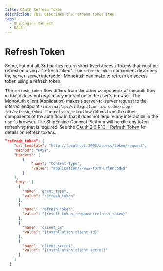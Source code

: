 ```yaml
---
title: OAuth Refresh Token
description: This describes the refresh token step
tags:
  - ShipEngine Connect
  - OAuth
---
```


# Refresh Token

Some, but not all, 3rd parties return short-lived Access Tokens that must be
refreshed using a "refresh token". The `refresh_token` component describes the
server-server interaction MonoAuth can make to refresh an access token using a
refresh token.

The `refresh_token` flow differs from the other components of the auth flow in
that it does not require any interaction in the user's browser. The MonoAuth
client (Application) makes a server-to-server request to the *internal* endpoint
`/internal/api/<integration-api-code>/<app-id>/refresh_token`.
The `refresh_token` flow differs from the other components of the auth flow in
that it does not require any interaction in the user's browser. The ShipEngine Connect Platform will handle any token refreshing that is required.
See the [OAuth 2.0 RFC - Refresh Token](https://tools.ietf.org/html/rfc6749#section-1.5)
for details on refresh tokens.

```json
"refresh_token": {
    "url_template": "http://localhost:3002/access/token/request",
    "method": "POST",
    "headers": [
        {
            "name": "Content-Type",
            "value": "application/x-www-form-urlencoded"
        }
    ],
    "body": [
      {
        "name": "grant_type",
        "value": "refresh_token"
      },
      {
        "name": "refresh_token",
        "value": "{result_token_response:refresh_token}"
      },
      {
        "name": "client_id",
        "value": "{installation:client_id}"
      },
      {
        "name": "client_secret",
        "value": "{installation:client_secret}"
      }
    ]
  }
```

<Pager
  prev="./request-token.mdx" prevTitle="Request Token"
  next="../index.mdx" nextTitle="Mono Auth Overview"
/>
